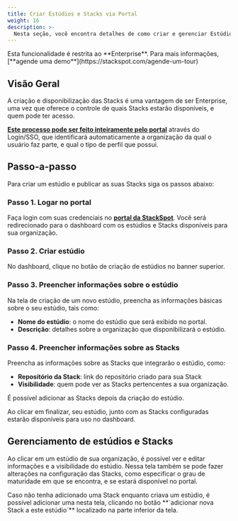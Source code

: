 ```yaml
---
title: Criar Estúdios e Stacks via Portal
weight: 16
description: >-
  Nesta seção, você encontra detalhes de como criar e gerenciar Estúdios e Stacks no portal.
---
```


<alert color="warning" >
Esta funcionalidade é restrita ao **Enterprise**. Para mais informações, [**agende uma demo**](https://stackspot.com/agende-um-tour)
</alert>

## **Visão Geral**

A criação e disponibilização das Stacks é uma vantagem de ser Enterprise, uma vez que oferece o controle de quais Stacks estarão disponíveis, e quem pode ter acesso. 

[**Este processo pode ser feito inteiramente pelo portal**](https://stackspot.com/) através do Login/SSO, que identificará automaticamente a organização da qual o usuário faz parte, e qual o tipo de perfil que possui.

## **Passo-a-passo**

Para criar um estúdio e publicar as suas Stacks siga os passos abaixo:

### **Passo 1. Logar no portal** 

Faça login com suas credenciais no [**<ins>portal da StackSpot</ins>**](https://stackspot.com.br/). Você será redirecionado para o dashboard com os estúdios e Stacks disponíveis para sua organização.

### **Passo 2. Criar estúdio** 

No dashboard, clique no botão de criação de estúdios no banner superior.

### **Passo 3. Preencher informações sobre o estúdio** 

Na tela de criação de um novo estúdio, preencha as informações básicas sobre o seu estúdio, tais como: 
- **Nome do estúdio**: o nome do estúdio que será exibido no portal.
- **Descrição**: detalhes sobre a organização que disponibilizará o estúdio.

### **Passo 4. Preencher informações sobre as Stacks** 

Preencha as informações sobre as Stacks que integrarão o estúdio, como:
- **Repositório da Stack**: link do repositório criado para sua Stack
- **Visibilidade**: quem pode ver as Stacks pertencentes a sua organização.

<alert color="info">
É possível adicionar as Stacks depois da criação do estúdio.
</alert>

Ao clicar em finalizar, seu estúdio, junto com as Stacks configuradas estarão disponíveis para uso no dashboard.

## **Gerenciamento de estúdios e Stacks**

Ao clicar em um estúdio de sua organização, é possível ver e editar informações e a visibilidade do estúdio. Nessa tela também se pode fazer alterações na configuração das Stacks, como especificar o grau de maturidade em que se encontra, e se estará disponível no portal.

<alert color="secondary">
Caso não tenha adicionado uma Stack enquanto criava um estúdio, é possível adicionar uma nesta tela, clicando no botão **`adicionar nova Stack a este estúdio`** localizado na parte inferior da tela.
</alert>
